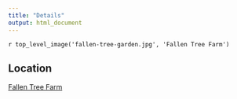 ```yaml
---
title: "Details"
output: html_document
---
```


`r top_level_image('fallen-tree-garden.jpg', 'Fallen Tree Farm')`

## Location

[Fallen Tree Farm](http://www.fallentreefarm.com/)
